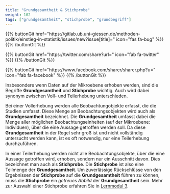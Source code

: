 ```yaml
---
title: "Grundgesamtheit & Stichprobe"
weight: 102
tags: ["grundgesamtheit", "stichprobe", "grundbegriff"]
---
```


{{% buttonGit href=\"https\:\/\/gitlab.ub.uni-giessen.de\/methoden-politik\/einstieg-in-statistik\/issues\/new?issue[title]=\" icon=\"fas fa-bug\" %}} {{% /buttonGit %}} 

{{% buttonGit href=\"https\:\/\/twitter.com\/share?url=\" icon=\"fab fa-twitter\" %}} {{% /buttonGit %}}

{{% buttonGit href=\"https\:\/\/www.facebook.com\/sharer\/sharer.php?u=\" icon=\"fab fa-facebook\" %}} {{% /buttonGit %}}

Insbesondere wenn Daten auf der Mikroebene erhoben werden, sind die Begriffe **Grundgesamtheit** und **Stichprobe** wichtig. Auch wird dabei synonym zwischen Voll- und Teilerhebung unterschieden.

Bei einer Vollerhebung werden alle Beobachtungobjekte erfasst, die die Studien umfasst. Diese Menge an Beobachtungsobjekten wird auch als **Grundgesamtheit** bezeichnet. Die **Grundgesamtheit** umfasst dabei die Menge aller möglichen Beobachtungseinheiten (auf der Mikroebene: Individuen), über die eine Aussage getroffen werden soll. Da diese **Grundgesamtheit** in der Regel sehr groß ist und nicht vollständig untersucht werden kann, ist es oft notwendig, nur eine Teilerhebung durchzuführen.

In einer Teilerhebung werden nicht alle Beobachtungsobjekte, über die eine Aussage getroffen wird, erhoben, sondern nur ein Ausschnitt davon. Dies bezeichnet man auch als **Stichprobe**. Die **Stichprobe** ist also eine Teilmenge der **Grundgesamtheit**. Um zuverlässige Rückschlüsse von den Ergebnissen der **Stichprobe** auf die **Grundgesamtheit** führen zu können, muss die **Stichprobe** ein *getreues Abbild* der **Grundgesamtheit** sein. Mehr zur Auswahl einer Stichprobe erfahren Sie in [Lernmodul 3](https://lehre.bpkleer.de/stats101/LM3/).